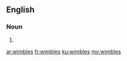 ==English==

===Noun===
{{head|en|noun plural form}}

# {{plural of|wimble|lang=en}}

[[ar:wimbles]]
[[fr:wimbles]]
[[ku:wimbles]]
[[my:wimbles]]